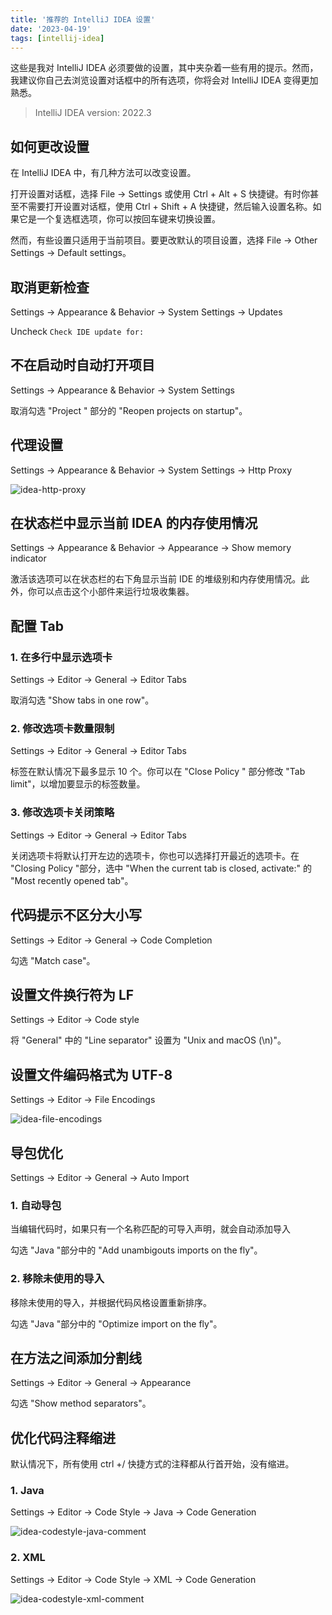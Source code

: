 ```yaml
---
title: '推荐的 IntelliJ IDEA 设置'
date: '2023-04-19'
tags: [intellij-idea]
---
```


这些是我对 IntelliJ IDEA 必须要做的设置，其中夹杂着一些有用的提示。然而，我建议你自己去浏览设置对话框中的所有选项，你将会对 IntelliJ IDEA 变得更加熟悉。

> IntelliJ IDEA version: 2022.3

## 如何更改设置

在 IntelliJ IDEA 中，有几种方法可以改变设置。

打开设置对话框，选择 File → Settings 或使用 Ctrl + Alt + S 快捷键。有时你甚至不需要打开设置对话框，使用 Ctrl + Shift + A 快捷键，然后输入设置名称。如果它是一个复选框选项，你可以按回车键来切换设置。

然而，有些设置只适用于当前项目。要更改默认的项目设置，选择 File → Other Settings → Default settings。

## 取消更新检查

Settings → Appearance & Behavior → System Settings → Updates

Uncheck `Check IDE update for:`

## 不在启动时自动打开项目

Settings → Appearance & Behavior → System Settings

取消勾选 "Project " 部分的 "Reopen projects on startup"。

## 代理设置

Settings → Appearance & Behavior → System Settings → Http Proxy

![idea-http-proxy](/static/images/blog/idea/idea-http-proxy.png)

## 在状态栏中显示当前 IDEA 的内存使用情况

Settings -&gt; Appearance & Behavior → Appearance → Show memory indicator

激活该选项可以在状态栏的右下角显示当前 IDE 的堆级别和内存使用情况。此外，你可以点击这个小部件来运行垃圾收集器。

## 配置 Tab

### 1. 在多行中显示选项卡

Settings → Editor → General → Editor Tabs

取消勾选 "Show tabs in one row"。

### 2. 修改选项卡数量限制

Settings → Editor → General → Editor Tabs

标签在默认情况下最多显示 10 个。你可以在 "Close Policy " 部分修改 "Tab limit"，以增加要显示的标签数量。

### 3. 修改选项卡关闭策略

Settings → Editor → General → Editor Tabs

关闭选项卡将默认打开左边的选项卡，你也可以选择打开最近的选项卡。在 "Closing Policy "部分，选中 "When the current tab is closed, activate:" 的 "Most recently opened tab"。

## 代码提示不区分大小写

Settings → Editor → General → Code Completion

勾选 "Match case"。

## 设置文件换行符为 LF

Settings → Editor → Code style

将 "General" 中的 "Line separator" 设置为 "Unix and macOS (\\n)"。

## 设置文件编码格式为 UTF-8

Settings → Editor → File Encodings

![idea-file-encodings](/static/images/blog/idea/idea-file-encodings.png)

## 导包优化

Settings → Editor → General → Auto Import

### 1. 自动导包

当编辑代码时，如果只有一个名称匹配的可导入声明，就会自动添加导入

勾选 "Java "部分中的 "Add unambigouts imports on the fly"。

### 2. 移除未使用的导入

移除未使用的导入，并根据代码风格设置重新排序。

勾选 "Java "部分中的 "Optimize import on the fly"。

## 在方法之间添加分割线

Settings → Editor → General → Appearance

勾选 "Show method separators"。

## 优化代码注释缩进

默认情况下，所有使用 ctrl +/ 快捷方式的注释都从行首开始，没有缩进。

### 1. Java

Settings → Editor → Code Style → Java → Code Generation

![idea-codestyle-java-comment](/static/images/blog/idea/idea-codestyle-java-comment.png)

### 2. XML

Settings → Editor → Code Style → XML → Code Generation

![idea-codestyle-xml-comment](/static/images/blog/idea/idea-codestyle-xml-comment.png)